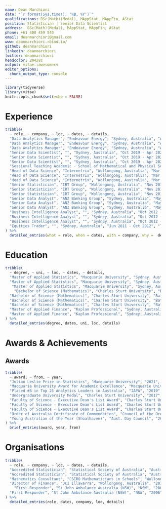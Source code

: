 ```yaml
---
name: Dean Marchiori
date: "`r format(Sys.time(), '%B, %Y')`"
qualifications: BSc(Math)(Medal), MAppStat, MAppFin, AStat
position: Statistician | Senior Data Scientist
address:  BSc(Math)(Medal), MAppStat, MAppFin, AStat
phone: +61 400 459 540  
email: deanmarchiori@gmail.com
www: deanmarchiori.rbind.io/    
github: deanmarchiori
linkedin: deanmarchiori
twitter: deanmarchiori
headcolor: 20428c
output: vitae::awesomecv
editor_options: 
  chunk_output_type: console
---
```


```r
library(tidyverse)
library(vitae)
knitr::opts_chunk$set(echo = FALSE)
```


# Experience
```r
tribble(
  ~ role, ~ company, ~ loc, ~ dates, ~ details,
  "Data Analytics Manager", "Endeavour Energy", "Sydney, Australia", "Apr 2021 - Present", "Established and managed Endeavour's first Data Science team",
  "Data Analytics Manager", "Endeavour Energy", "Sydney, Australia", "Apr 2021 - Present", "Bushfire and vegetation risk modelling",
  "Data Analytics Manager", "Endeavour Energy", "Sydney, Australia", "Apr 2021 - Present", "Airborne LiDAR & geospatial analysis",
  "Senior Data Scientist", "", "Sydney, Australia", "Oct 2019 - Apr 2021", "Bush fire risk modelling on the electricity grid",
  "Senior Data Scientist", "", "Sydney, Australia", "Oct 2019 - Apr 2021", "Vegetation management optimisation and risk modelling",
  "Senior Data Scientist", "", "Sydney, Australia", "Oct 2019 - Apr 2021", "Developed time series models for weather anomaly detection across the network.",
  "Sessional Teaching Academic - School of Mathematical and Physical Sciences", "Macquarie University", "Sydney, Australia", "Feb 2022 - Present", "Casual instructor in Mathematics & Statistics",
  "Head of Data Science", "Internetrix", "Wollongong, Australia", "Mar 2018 - Oct 2019", "Led 2 x major research projects with the University of Wollongong SMART Infrastructure Facility",
  "Head of Data Science", "Internetrix", "Wollongong, Australia", "Mar 2018 - Oct 2019", "Product development of real time anomaly detection software",
  "Head of Data Science", "Internetrix", "Wollongong, Australia", "Mar 2018 - Oct 2019", "Advanced statistical modelling and consulting",
  "Senior Statistician", "IRT Group", "Wollongong, Australia", "Nov 2016 - Mar 2018", "Unsupervised ML / Clustering / Segmentation",
  "Senior Statistician", "IRT Group", "Wollongong, Australia", "Nov 2016 - Mar 2018", "Queuing Simulation & Wait-Time Optimisation",
  "Senior Statistician", "IRT Group", "Wollongong, Australia", "Nov 2016 - Mar 2018", "Experimental Design & AB Testing",
  "Senior Data Analyst", "ANZ Banking Group", "Sydney, Australia", "May 2014 - Oct 2016", "Advanced statistical modelling",
  "Senior Data Analyst", "ANZ Banking Group", "Sydney, Australia", "May 2014 - Oct 2016", "Built marketing campaign analysis apps (Shiny)",
  "Senior Data Analyst", "ANZ Banking Group", "Sydney, Australia", "May 2014 - Oct 2016", "Programming in R, SAS, SQL",
  "Business Intelligence Analyst", "", "Sydney, Australia", "Oct 2012 - May 2014", "Designed call centre and queuing optimisation methods",
  "Business Intelligence Analyst", "", "Sydney, Australia", "Oct 2012 - May 2014", "Completed time series analysis",
  "Business Intelligence Analyst", "", "Sydney, Australia", "Oct 2012 - May 2014", "Implemented major telecommunications technology project",
  "Equities Trader", "", "Sydney, Australia", "Jun 2011 - Oct 2012", "Trading domestic and international equities, warrants, managed funds",
) %>% 
  detailed_entries(what = role, when = dates, with = company, why =  details)
```


# Education
```r
tribble(
  ~ degree, ~ uni, ~ loc, ~ dates, ~ details,
  "Master of Applied Statistics", "Macquarie University", "Sydney, Australia", "2020 - 2021", "GPA of 6.87 out of 7",
  "Master of Applied Statistics", "Macquarie University", "Sydney, Australia", "2020 - 2021", "Awarded Macquarie University Award for Academic Excellence",
   "Master of Applied Statistics", "Macquarie University", "Sydney, Australia", "2020 - 2021", "Awarded Julian Leslie Prize in Statistics",
    "Bachelor of Science (Mathematics)", "Charles Sturt University", "Bathurst, Australia", "2013 - 2017", "GPA of 6.87 out of 7",
  "Bachelor of Science (Mathematics)", "Charles Sturt University", "Bathurst, Australia", "2013 - 2017", "Awarded Undergraduate University Medial",
  "Bachelor of Science (Mathematics)", "Charles Sturt University", "Bathurst, Australia", "2013 - 2017", "Mathematics Major",
  "Bachelor of Science (Mathematics)", "Charles Sturt University", "Bathurst, Australia", "2013 - 2017", "Statistics Minor",
  "Master of Applied Finance", "Kaplan Professional", "Sydney, Australia", "2010 - 2013", "Major in Financial Markets and Trading",
  "Master of Applied Finance", "Kaplan Professional", "Sydney, Australia", "2010 - 2013", "Graduated with Distinction"
) %>% 
  detailed_entries(degree, dates, uni, loc, details)
```

# Awards & Achievements
## Awards
```r
tribble(
  ~ award, ~ from, ~ year,
  "Julian Leslie Prize in Statistics", "Macquarie University", "2021",
  "Macquarie University Award for Academic Excellence", "Macquarie University", "2021",
  "Placed #8 in Top 25 Analytics Leaders in Australia", "IAPA", "2019",
  "Undergraduate University Medal", "Charles Sturt University", "2017",
  "Faculty of Science - Executive Dean's List Award", "Charles Sturt University", "2017",
  "Faculty of Science - Executive Dean's List Award", "Charles Sturt University", "2016",
  "Faculty of Science - Executive Dean's List Award", "Charles Sturt University", "2015",
  "Order of Australia Certificate of Commendation", "Council of the Order of Australia", "2005",
  "Young Australian of the Year (Shoalhaven)", "Aust. Day Council", "2005"
) %>%
  brief_entries(award, year, from)
```


# Organisations   
```r
tribble(
  ~ role, ~ company, ~ loc, ~ dates, ~ details,
  "Accredited Statistician", "Statistical Society of Australia", "Australia", "2020", "Holds the 'Accredited Statistician' professional accreditation",
  "Accredited Statistician", "Statistical Society of Australia", "Australia", "2020", "Committee Member - Statistical Computing and Graphics",
  "Mathematics Consultant", "CSIRO Mathematicians in Schools", "Wollongong, Australia", "2015", "Implemented intro coding/robotics program (EDISON) & basic maths for primary schools students.",
  "Director of Finance", "JCI Illawarra", "Wollongong, Australia", "2011", "Co-Launched JCI MentorMe mentoring program",
    "First Responder", "St John Ambulance Australia (NSW)", "NSW", "2006", "Over 500hrs as front line first responder to medical emergencies",
  "First Responder", "St John Ambulance Australia (NSW)", "NSW", "2006", "Received Order of Australia Commendation and Young Australian of the Year Award (Shoalhaven)",
) %>% 
  detailed_entries(role, dates, company, loc, details)
```
